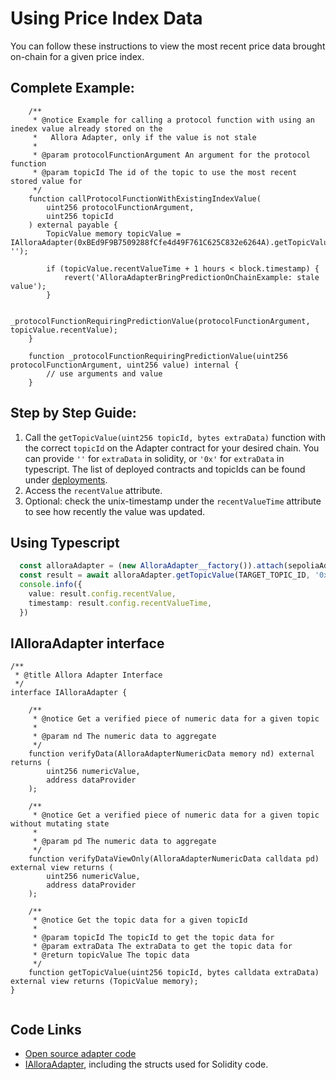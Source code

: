 # Using Price Index Data

You can follow these instructions to view the most recent price data brought on-chain for a given price index. 

## Complete Example:

```sol
    /**
     * @notice Example for calling a protocol function with using an inedex value already stored on the
     *   Allora Adapter, only if the value is not stale
     * 
     * @param protocolFunctionArgument An argument for the protocol function
     * @param topicId The id of the topic to use the most recent stored value for
     */
    function callProtocolFunctionWithExistingIndexValue(
        uint256 protocolFunctionArgument,
        uint256 topicId
    ) external payable {
        TopicValue memory topicValue = IAlloraAdapter(0xBEd9F9B7509288fCfe4d49F761C625C832e6264A).getTopicValue(topicId, '');

        if (topicValue.recentValueTime + 1 hours < block.timestamp) {
            revert('AlloraAdapterBringPredictionOnChainExample: stale value');
        }

        _protocolFunctionRequiringPredictionValue(protocolFunctionArgument, topicValue.recentValue);
    }

    function _protocolFunctionRequiringPredictionValue(uint256 protocolFunctionArgument, uint256 value) internal {
        // use arguments and value 
    }

```

## Step by Step Guide:

1. Call the `getTopicValue(uint256 topicId, bytes extraData)` function with the correct `topicId` on the Adapter contract for your desired chain. You can provide `''` for `extraData` in solidity, or `'0x'` for `extraData` in typescript. The list of deployed contracts and topicIds can be found under [deployments](./existing-adapters).
2. Access the `recentValue` attribute.
3. Optional: check the unix-timestamp under the `recentValueTime` attribute to see how recently the value was updated.

## Using Typescript

```typescript
  const alloraAdapter = (new AlloraAdapter__factory()).attach(sepoliaAddresses.AlloraAdapter).connect(wallet) as AlloraAdapter
  const result = await alloraAdapter.getTopicValue(TARGET_TOPIC_ID, '0x')
  console.info({
    value: result.config.recentValue,
    timestamp: result.config.recentValueTime,
  })
```

## IAlloraAdapter interface

```sol
/**
 * @title Allora Adapter Interface
 */
interface IAlloraAdapter {

    /**
     * @notice Get a verified piece of numeric data for a given topic
     * 
     * @param nd The numeric data to aggregate
     */
    function verifyData(AlloraAdapterNumericData memory nd) external returns (
        uint256 numericValue, 
        address dataProvider 
    );

    /**
     * @notice Get a verified piece of numeric data for a given topic without mutating state
     * 
     * @param pd The numeric data to aggregate
     */
    function verifyDataViewOnly(AlloraAdapterNumericData calldata pd) external view returns (
        uint256 numericValue, 
        address dataProvider 
    );

    /**
     * @notice Get the topic data for a given topicId
     * 
     * @param topicId The topicId to get the topic data for
     * @param extraData The extraData to get the topic data for
     * @return topicValue The topic data
     */
    function getTopicValue(uint256 topicId, bytes calldata extraData) external view returns (TopicValue memory);
}


```

## Code Links

- [Open source adapter code](https://github.com/allora-network/allora-adapter/blob/main/src/)
- [IAlloraAdapter](https://github.com/allora-network/allora-adapter/blob/main/src/interface/IAlloraAdapter.sol), including the structs used for Solidity code.
